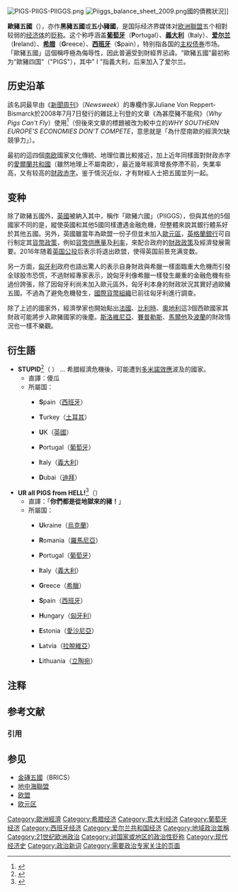 {{多個問題|
{{expert|subject=政治|time=2012-02-08T11:42:38+00:00}}
{{weasel}}
}}
[[File:PIGS-PIIGS-PIIGGS.png|thumb]]
[[File:Piiggs_balance_sheet_2009.png|thumb]]國的債務狀況]]

'''歐豬五國'''（{{lang-en|'''PIIGS'''}}），亦作'''黑豬五國'''或'''五小豬國'''，是国际经济界媒体对[[欧洲聯盟|欧洲聯盟]]五个相對较弱的[[经济体|经济体]]的[[贬称|贬称]]。这个称呼涵盖'''[[葡萄牙经济|葡萄牙]]'''（'''P'''ortugal）、'''[[意大利经济|義大利]]'''（'''I'''taly）、'''[[爱尔兰经济|爱尔兰]]'''（'''I'''reland）、'''[[希腊经济|希腊]]'''（'''G'''reece）、'''[[西班牙经济|西班牙]]'''（'''S'''pain），特别指各国的[[主权|主权]][[债券|债券]]市场。「歐豬五國」這個稱呼極為侮辱性，因此普遍受到財經界忌諱。“歐豬五國”最初称为“歐豬四国”（"PIGS"），其中" I "指義大利，后来加入了爱尔兰。

== 历史沿革 ==
該名詞最早由《[[新聞周刊|新聞周刊]]》（''Newsweek''）的專欄作家Juliane Von Reppert-Bismarck於2008年7月7日發行的雜誌上刊登的文章《為甚麼豬不能飛》（''Why Pigs Can't Fly''）使用<ref>{{cite news |last = Von Reppert-Bismarck |first = Juliane |url = http://www.newsweek.com/id/143665 |title = Why Pigs Can't Fly |publisher = {{lang|en|Newsweek}} |date = July 7–14, 2008 |accessdate = 2010-01-30 |archive-date = 2010-03-27 |archive-url = https://web.archive.org/web/20100327235459/http://www.newsweek.com/id/143665 |dead-url = no }}</ref>（但後來文章的標題被改为較中立的''WHY SOUTHERN EUROPE'S ECONOMIES DON'T COMPETE''，意思就是「為什麼南歐的經濟欠缺競爭力」）。

最初的這四個[[南欧|南欧]]國家文化傳統、地理位置比較接近，加上近年同樣面對財政赤字的[[愛爾蘭共和國|愛爾蘭共和國]]（雖然地理上不屬南欧），最近幾年經濟增長停滯不前，失業率高，又有较高的[[财政赤字|财政赤字]]。鉴于情況近似，才有財經人士把五國並列一起。

== 变种 ==
除了歐豬五國外，[[英國|英國]]被納入其中，稱作「歐豬六國」（PIIGGS），但與其他的5個國家不同的是，縱使英國和其他5國同樣遭遇金融危機，但整體來說其銀行體系好於其他五國。另外，英國雖當年為歐盟一份子但並未加入[[歐元區|歐元區]]，[[英格蘭銀行|英格蘭銀行]]可自行制定其[[貨幣政策|貨幣政策]]，例如[[貨幣供應量|貨幣供應量]]及[[利率|利率]]，來配合政府的[[財政政策|財政政策]]及經濟發展需要。2016年随着[[英國去留歐盟公投|英国公投]]后表示将退出欧盟，使得英国前景充满变数。

另一方面，[[匈牙利|匈牙利]]政府也語出驚人的表示自身財政與希臘一樣面臨重大危機而引發全球股市恐慌，不過財經專家表示，說匈牙利像希臘一樣發生嚴重的金融危機有些過份誇張，除了因匈牙利尚未加入歐元區外，匈牙利本身的財政狀況其實好過歐豬五國。不過為了避免危機發生，[[國際貨幣組織|國際貨幣組織]]已前往匈牙利進行調查。

除了上述的國家外，經濟學家也開始點出[[法國|法國]]、[[比利時|比利時]]、[[奧地利|奧地利]]這3個西歐國家其財政可能將步入歐豬國家的後塵。[[斯洛維尼亞|斯洛維尼亞]]、[[賽普勒斯|賽普勒斯]]、[[馬爾他|馬爾他]]及[[波蘭|波蘭]]的財政情況也一樣不樂觀。

== 衍生語 == 
*'''STUPID'''<ref>{{Cite web|url=http://www.telegraph.co.uk/finance/breakingviewscom/7192342/The-UK-mustnt-be-STUPID.html|title=The UK mustn't be STUPID|accessdate=2010-05-16|date=2010-02-08|author=Hugo Dixon|archive-date=2020-11-09|archive-url=https://web.archive.org/web/20201109012540/http://www.telegraph.co.uk/finance/breakingviewscom/7192342/The-UK-mustnt-be-STUPID.html|dead-url=no}}</ref>（{{IPA-en|ˈst''j''uːpid}} ） … 希腊經濟危機後，可能遭到[[多米諾效應|多米諾效應]]波及的國家。
**直譯：傻瓜
**所屬国：
***{{flagicon|ESP}} '''S'''pain（[[西班牙|西班牙]]）
***{{flagicon|TUR}} '''T'''urkey（[[土耳其|土耳其]]）
***{{flagicon|GBR}} '''U'''K（[[英國|英國]]）
***{{flagicon|POR}} '''P'''ortugal（[[葡萄牙|葡萄牙]]）
***{{flagicon|ITA}} '''I'''taly（[[義大利|義大利]]）
***{{Flagicon|UAE}} '''D'''ubai（[[迪拜|迪拜]]）

*'''UR all PIGS from HELL!'''<ref>{{Cite web|url=http://marketoracle.co.uk/Article17112.html|title=Euro-Zone Debt Default Risk Crisis, "UR ALL PIGS FROM HELL!"|accessdate=2010-05-16|date=2010-02-09|publisher=The Market Oracle|author=Gordon T. Long|archive-date=2021-02-13|archive-url=https://web.archive.org/web/20210213021824/http://marketoracle.co.uk/Article17112.html|dead-url=no}}</ref>{{efn|"UR" 與 "You're" 同音，常在網上作為簡寫。}}（{{IPA-en|jə''r'' ɔːl pigz frəm hel}}）
**直譯：「'''你們都是從地獄來的豬！'''」
**所屬国：
***{{flagicon|UKR}} '''U'''kraine（[[烏克蘭|烏克蘭]]）
***{{flagicon|ROU}} '''R'''omania（[[羅馬尼亞|羅馬尼亞]]）
***{{flagicon|POR}} '''P'''ortugal（[[葡萄牙|葡萄牙]]）
***{{flagicon|ITA}} '''I'''taly（[[義大利|義大利]]）
***{{flagicon|GRE}} '''G'''reece（[[希臘|希臘]]）
***{{flagicon|ESP}} '''S'''pain（[[西班牙|西班牙]]）
***{{flagicon|HUN}} '''H'''ungary（[[匈牙利|匈牙利]]）
***{{flagicon|EST}} '''E'''stonia（[[愛沙尼亞|愛沙尼亞]]）
***{{flagicon|LAT}} '''L'''atvia（[[拉脫維亞|拉脫維亞]]）
***{{flagicon|LTU}} '''L'''ithuania（[[立陶宛|立陶宛]]）

== 注释 == 
{{notelist|iger=}}

== 参考文献 ==
=== 引用 ===
{{Reflist|2}}

== 参见 ==
* [[金磚五國|金磚五國]]（BRICS）
* [[地中海聯盟|地中海聯盟]]
* [[欧盟|欧盟]]
* [[欧元区|欧元区]]

[[Category:歐洲經濟|Category:歐洲經濟]]
[[Category:希腊经济|Category:希腊经济]]
[[Category:意大利经济|Category:意大利经济]]
[[Category:葡萄牙经济|Category:葡萄牙经济]]
[[Category:西班牙经济|Category:西班牙经济]]
[[Category:爱尔兰共和国经济|Category:爱尔兰共和国经济]]
[[Category:地域政治並稱|Category:地域政治並稱]]
[[Category:21世纪欧洲政治|Category:21世纪欧洲政治]]
[[Category:对国家或地区的政治性贬称|Category:对国家或地区的政治性贬称]]
[[Category:现代经济史|Category:现代经济史]]
[[Category:政治新词|Category:政治新词]]
[[Category:需要政治专家关注的页面|Category:需要政治专家关注的页面]]